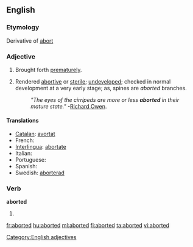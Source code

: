 ==English==

===Etymology===
Derivative of [[abort]]

===Adjective===
{{en-adj|-}}

# Brought forth [[prematurely]].
# {{biology}} Rendered [[abortive]] or [[sterile]]; [[undeveloped]]; checked in normal development at a very early stage; as, spines are ''aborted'' branches.
#:''"The eyes of the cirripeds are more or less '''aborted''' in their mature state."''  -[[w:Richard Owen|Richard Owen]].

====Translations====
* [[Catalan]]: [[avortat]]
* French: {{t+|fr|avorté}}
* [[Interlingua]]: [[abortate]]
* Italian: {{t-|it|terminato}}
* Portuguese: {{t-|pt|abortado}}
* Spanish: {{t-|es|abortado}}
* Swedish: [[aborterad]]

===Verb===
'''aborted'''

# {{past of|[[abort]]}}

{{anagrams:en/abdeort}}
[[Category:English adjectives]]

[[fr:aborted]]
[[hu:aborted]]
[[ml:aborted]]
[[fi:aborted]]
[[ta:aborted]]
[[vi:aborted]]